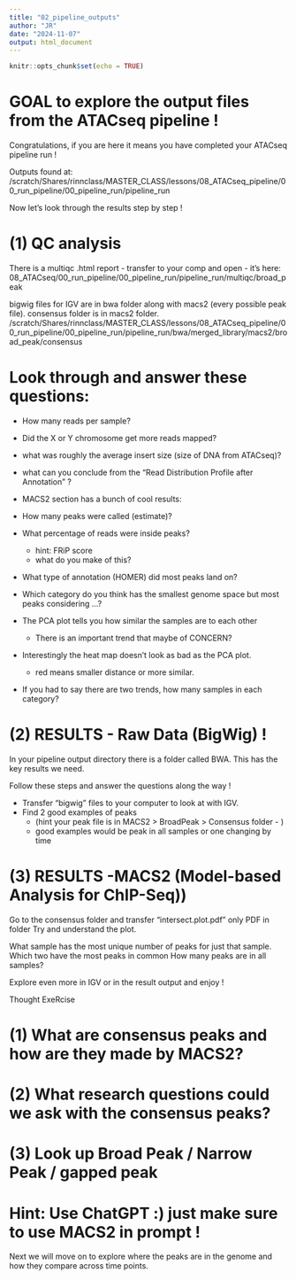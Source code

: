 ```yaml
---
title: "02_pipeline_outputs"
author: "JR"
date: "2024-11-07"
output: html_document
---
```


```r
knitr::opts_chunk$set(echo = TRUE)
```

# GOAL to explore the output files from the ATACseq pipeline !
Congratulations, if you are here it means you have completed your 
ATACseq pipeline run !

Outputs found at: /scratch/Shares/rinnclass/MASTER_CLASS/lessons/08_ATACseq_pipeline/00_run_pipeline/00_pipeline_run/pipeline_run

Now let's look through the results step by step !

# (1) QC analysis
There is a multiqc .html report - transfer to your comp and open - it's here:
08_ATACseq/00_run_pipeline/00_pipeline_run/pipeline_run/multiqc/broad_peak

bigwig files for IGV are in bwa folder along with macs2 (every possible peak file). consensus folder is in macs2 folder.
/scratch/Shares/rinnclass/MASTER_CLASS/lessons/08_ATACseq_pipeline/00_run_pipeline/00_pipeline_run/pipeline_run/bwa/merged_library/macs2/broad_peak/consensus

# Look through and answer these questions:
- How many reads per sample?

- Did the X or Y chromosome get more reads mapped?

- what was roughly the average insert size (size of DNA from ATACseq)?

- what can you conclude from the "Read Distribution Profile after Annotation" ?

* MACS2 section has a bunch of cool results:
- How many peaks were called (estimate)?
- What percentage of reads were inside peaks?
    - hint: FRiP score
    - what do you make of this?
    
- What type of annotation (HOMER) did most peaks land on?

- Which category do you think has the smallest genome space but most peaks considering ...?

- The PCA plot tells you how similar the samples are to each other
    - There is an important trend that maybe of CONCERN?
    
- Interestingly the heat map doesn't look as bad as the PCA plot.
    - red means smaller distance or more similar.
- If you had to say there are two trends, how many samples in each category?

# (2) RESULTS - Raw Data (BigWig) !
In your pipeline output directory there is a folder called BWA.
This has the key results we need.

Follow these steps and answer the questions along the way !

- Transfer "bigwig" files to your computer to look at with IGV.
- Find 2 good examples of peaks 
    - (hint your peak file is in MACS2 > BroadPeak > Consensus folder - )
    - good examples would be peak in all samples or one changing by time


# (3) RESULTS -MACS2 (Model-based Analysis for ChIP-Seq))

Go to the consensus folder and transfer "intersect.plot.pdf" only PDF in folder
Try and understand the plot.

What sample has the most unique number of peaks for just that sample.
Which two have the most peaks in common
How many peaks are in all samples?

Explore even more in IGV or in the result output and enjoy !

########### Thought ExeRcise ###########  

# (1) What are consensus peaks and how are they made by MACS2?

# (2) What research questions could we ask with the consensus peaks?

# (3) Look up Broad Peak / Narrow Peak / gapped peak 

# Hint: Use ChatGPT :) just make sure to use MACS2 in prompt !

Next we will move on to explore where the peaks are in the genome
and how they compare across time points. 




